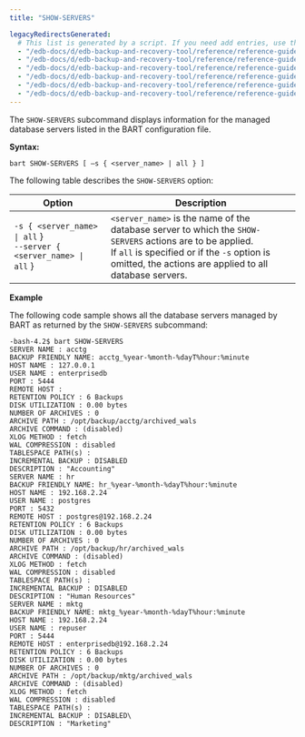 ```yaml
---
title: "SHOW-SERVERS"

legacyRedirectsGenerated:
  # This list is generated by a script. If you need add entries, use the `legacyRedirects` key.
  - "/edb-docs/d/edb-backup-and-recovery-tool/reference/reference-guide/2.5.1/show_servers.html"
  - "/edb-docs/d/edb-backup-and-recovery-tool/reference/reference-guide/2.5.2/show_servers.html"
  - "/edb-docs/d/edb-backup-and-recovery-tool/reference/reference-guide/2.5.4/show_servers.html"
  - "/edb-docs/d/edb-backup-and-recovery-tool/reference/reference-guide/2.5.3/show_servers.html"
  - "/edb-docs/d/edb-backup-and-recovery-tool/reference/reference-guide/2.5.5/show_servers.html"
  - "/edb-docs/d/edb-backup-and-recovery-tool/reference/reference-guide/2.5.7/show_servers.html"
---
```


The `SHOW-SERVERS` subcommand displays information for the managed database servers listed in the BART configuration file.

**Syntax:**

```text
bart SHOW-SERVERS [ –s { <server_name> | all } ]
```

The following table describes the `SHOW-SERVERS` option:

| Option                                                                 | Description                                                                                                                                                                                                             |
| ---------------------------------------------------------------------- | ----------------------------------------------------------------------------------------------------------------------------------------------------------------------------------------------------------------------- |
| `-s { <server_name> \| all` }<br />`--server { <server_name> \| all` } | `<server_name>` is the name of the database server to which the `SHOW-SERVERS` actions are to be applied.<br />If `all` is specified or if the `-s` option is omitted, the actions are applied to all database servers. |

**Example**

The following code sample shows all the database servers managed by BART as returned by the `SHOW-SERVERS` subcommand:

```text
-bash-4.2$ bart SHOW-SERVERS
SERVER NAME : acctg
BACKUP FRIENDLY NAME: acctg_%year-%month-%dayT%hour:%minute
HOST NAME : 127.0.0.1
USER NAME : enterprisedb
PORT : 5444
REMOTE HOST :
RETENTION POLICY : 6 Backups
DISK UTILIZATION : 0.00 bytes
NUMBER OF ARCHIVES : 0
ARCHIVE PATH : /opt/backup/acctg/archived_wals
ARCHIVE COMMAND : (disabled)
XLOG METHOD : fetch
WAL COMPRESSION : disabled
TABLESPACE PATH(s) :
INCREMENTAL BACKUP : DISABLED
DESCRIPTION : "Accounting"
SERVER NAME : hr
BACKUP FRIENDLY NAME: hr_%year-%month-%dayT%hour:%minute
HOST NAME : 192.168.2.24
USER NAME : postgres
PORT : 5432
REMOTE HOST : postgres@192.168.2.24
RETENTION POLICY : 6 Backups
DISK UTILIZATION : 0.00 bytes
NUMBER OF ARCHIVES : 0
ARCHIVE PATH : /opt/backup/hr/archived_wals
ARCHIVE COMMAND : (disabled)
XLOG METHOD : fetch
WAL COMPRESSION : disabled
TABLESPACE PATH(s) :
INCREMENTAL BACKUP : DISABLED
DESCRIPTION : "Human Resources"
SERVER NAME : mktg
BACKUP FRIENDLY NAME: mktg_%year-%month-%dayT%hour:%minute
HOST NAME : 192.168.2.24
USER NAME : repuser
PORT : 5444
REMOTE HOST : enterprisedb@192.168.2.24
RETENTION POLICY : 6 Backups
DISK UTILIZATION : 0.00 bytes
NUMBER OF ARCHIVES : 0
ARCHIVE PATH : /opt/backup/mktg/archived_wals
ARCHIVE COMMAND : (disabled)
XLOG METHOD : fetch
WAL COMPRESSION : disabled
TABLESPACE PATH(s) :
INCREMENTAL BACKUP : DISABLED\
DESCRIPTION : "Marketing"
```
